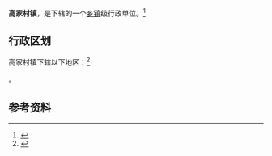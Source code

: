 {{中国乡级行政区|14/11/23/104/000}}

'''高家村镇'''，是{{PRC admin/fullname|14/11/23/104/000|3}}下辖的一个[[乡镇|乡镇]]级行政单位。<ref>{{PRC admin/ref sgc|{{PRC admin/parent|14/11/23/104/000}}}}</ref>

== 行政区划 ==

高家村镇下辖以下地区：<ref>{{PRC admin/ref sgc|14/11/23/104/000}}</ref>

{{PRC admin/children|14/11/23/104/000}}。

== 参考资料 ==

{{reflist}}

{{行政区划小作品}}
{{PRC admin/navcat|14/11/23/104/000}}